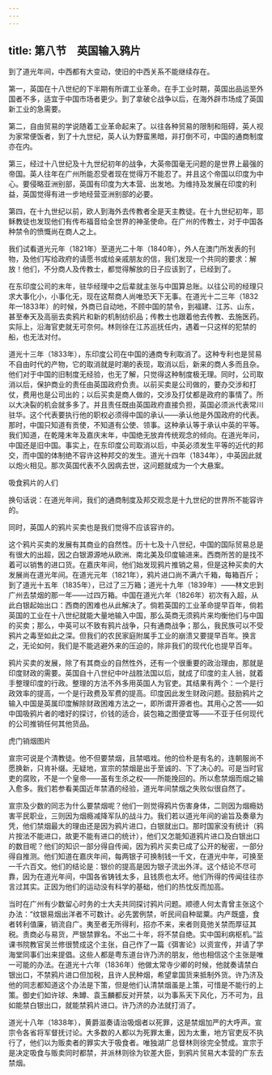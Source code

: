 ```yaml
---
---
---
```

title: 第八节　英国输入鸦片
---




到了道光年间，中西都有大变动，使旧的中西关系不能继续存在。

第一，英国在十八世纪的下半期有所谓工业革命。在手工业时期，英国出品运至外国者不多，适宜于中国市场者更少。到了拿破仑战争以后，在海外辟市场成了英国新工业的急需要。

第二，自由贸易的学说随着工业革命起来了。以往各种贸易的限制和阻碍，英人视为家常便饭者，到了十九世纪，英人认为野蛮黑暗，非打倒不可，中国的通商制度亦在内。

第三，经过十八世纪及十九世纪初年的战争，大英帝国毫无问题的是世界上最强的帝国。英人往年在广州所能忍受者现在觉得万不能忍了。并且这个帝国以印度为中心。要侵略亚洲别部，英国有印度为大本营、出发地。为维持及发展在印度的利益，英国觉得有进一步地经营亚洲别部的必要。

第四，在十九世纪以前，欧人到海外去传教者全是天主教徒。在十九世纪初年，耶稣教徒也发现他们有传布福音给全世界的神圣使命。在广州的传教士，对于中国各种禁令的愤慨尚在商人之上。

我们试看道光元年（1821年）至道光二十年（1840年），外人在澳门所发表的刊物，及他们写给政府的请愿书或给亲戚朋友的信，我们发现一个共同的要求：解放！他们，不分商人及传教士，都觉得解放的日子应该到了，已经到了。

在东印度公司的末年，驻华经理中之后辈就主张与中国算总账。以往公司的经理只求大事化小，小事化无，现在这帮商人尚唯恐天下无事。在道光十二三年（1832年—1833年）的时候，外商已自动地，不顾中国的禁令，到福建、江苏、山东，甚至奉天及高丽去卖鸦片和新的机制纺织品；传教士也跟着他去传教、去施医药。实际上，沿海官吏就无可奈何。林则徐在江苏巡抚任内，遇着一只这样的犯禁的船，也无法对付。

道光十三年（1833年），东印度公司在中国的通商专利取消了。这种专利也是贸易不自由时代的产物，它的取消就是时潮的表现，取消以后，新来的商人多而且杂。他们对于中国的旧制度无经验，也无了解，只觉得这种制度极无理。同时，公司取消以后，保护商业的责任由英国政府负责。以前买卖是公司做的，要办交涉和打仗，费用也是公司出的；以后买卖是商人做的，交涉及打仗都是政府的事情了。所以大决裂的机会就多多了。并且责任既由英国政府直接负担，英国必须派代表常川驻华。这个代表要执行他的职权必须得中国的承认——承认他是外国政府的代表。那时，中国只知道有贡使，不知道有公使、领事。这种承认等于承认中英的平等。我们知道，在乾隆末年及嘉庆末年，中国绝无放弃传统观念的倾向。在道光年问，中国还是旧中国。事实上，在东印度公司取消以后，中英必须发生平等的近代的邦交，而中国的体制绝不容许这种邦交的发生。道光十四年（1834年），中英因此就以炮火相见。那次英国代表不久因病去世，这问题就成为一个大悬案。



吸食鸦片的人们

换句话说：在道光年间，我们的通商制度及邦交观念是十九世纪的世界所不能容许的。

同时，英国人的鸦片买卖也是我们觉得不应该容许的。

这个鸦片买卖的发展有其商业的自然性。历十七及十八世纪，中国的国际贸易总是有很大的出超，因之白银源源地从欧洲、南北美及印度输进来。西商所苦的是找不着可以销售的进口货。在嘉庆年间，他们始发现鸦片推销之易，但是这种买卖的大发展尚在道光年间。在道光元年（1821年），鸦片进口尚不满六千箱，每箱百斤；到了道光十五年（1835年），已过了三万箱；道光十九年（1839年）——林文忠到广州去禁烟的那一年——过四万箱。中国在道光六年（1826年）初次有入超，从此白银起始出口：西商的困难也从此解决了。倘若英国的工业革命提早百年，倘若英国的工业在十八世纪就能大量地输入中国，那么英商无须鸦片来均衡他们与中国的买卖；那么，中英可以不致有鸦片战争，只有通商战争；那么，我民族可以不受鸦片之毒至如此之深。但我们的农民家庭附属手工业的崩溃又要提早百年。换言之，无论如何，我们是不能逃避外来的压迫的，除非我们的现代化也提早百年。

鸦片买卖的发展，除了有其商业的自然性外，还有一个很重要的政治理由，那就是印度财政的需要。英国自十八世纪中叶战胜法国以后，就成了印度的主人翁，就着手整理印度的行政。整理的方法不外多用英国人为官吏。其结果有两个：一个是行政效率的提高，一个是行政费及军费的提高。印度因此发生财政问题。鼓励鸦片之输入中国是英属印度解除财政困难方法之一，即所谓开源者也。其用心之苦——如中国吸鸦片者的嗜好的探讨，价钱的适合，装包箱之图便宜等——不亚于任何现代的公司推销任何其他货品。



虎门销烟图片

宣宗可说是个清教徒。他不但要禁烟，且禁唱戏。他的俭朴是有名的，连朝服尚不愿换新，只肯补缀。无疑地，宣宗的禁烟是出于至诚的、下了决心的。可是当时官吏的腐败，不是一个皇帝——虽有生杀之权——所能挽回的。所以愈禁烟而烟之输入愈多。我们若参看美国近年禁酒的经验，道光年间禁烟之失败似很自然了。

宣宗及少数的同志为什么要禁烟呢？他们一则觉得鸦片伤害身体，二则因为烟瘾妨害平民职业，三则因为烟瘾减降军队的战斗力。我们若以道光年间的谕旨及奏章为凭，他们禁烟最大的理由还是因为鸦片进口，白银就出口。那时国家没有统计（鸦片按法不能进口，故更不能有进口的统计），他们又怎能知道鸦片进口及白银出口的数目呢？他们的知识一部分得自传闻，因为鸦片买卖已成了公开的秘密，一部分得自推测。他们知道在嘉庆年间，每两银子可换制钱一千文，在道光中年，可换至一千六百文。他们的结论是：银价的提高是因为银子流出外洋。这个结论不尽可靠，因为在道光年间，中国各省铸钱太多，且钱质也太坏。他们所得的传闻往往亦言过其实。正因为他们的运动没有科学的基础，他们的热忱反而加高。

当时在广州有少数留心时务的士大夫共同探讨鸦片问题。顺德人何太青曾主张这个办法：“纹银易烟出洋者不可数计。必先罢例禁，听民间自种罂粟。内产既盛，食者转利值廉，销流自广。夷至者无所得利，招亦不来，来者则竟弛关禁而厚征其税。责商必与易货，严银禁罪名。不出二十年，将不禁自绝。实中国利病枢机。”监课书院教官吴兰修很赞成这个主张，自己作了一篇《弭害论》以资宣传，并请了学海堂同事们出来提倡。这些人都是粤东道台许乃济的朋友，他也相信这个主张是唯一可能的办法。在道光十六年（1836年）他做太常寺少卿的时候，他就奏请禁白银出口，不禁鸦片进口但加税，且许人民种烟，希望拿国货来抵制外货。许乃济及他的同志都知道这个办法是下策，但是他们认清禁烟虽是上策，可惜是不能行的上策。御史们如许球、朱罇、袁玉麟都反对开禁，以为事系天下风化，万不可为，且如能禁白银出口，就能禁鸦片进口。许乃济的办法就打消了。

道光十八年（1838年），黄爵滋奏请治吸烟者以死罪，这是禁烟加严的大呼声。宣宗令各省将军督抚讨论。大多数的人都以为死罪太重，因为太重，地方官吏反不执行了，他们以为贩卖者的罪实大于吸食者。唯独湖广总督林则徐完全赞成。宣宗于是决定吸食与贩卖同时都禁，并派林则徐为钦差大臣，到鸦片贸易大本营的广东去禁烟。